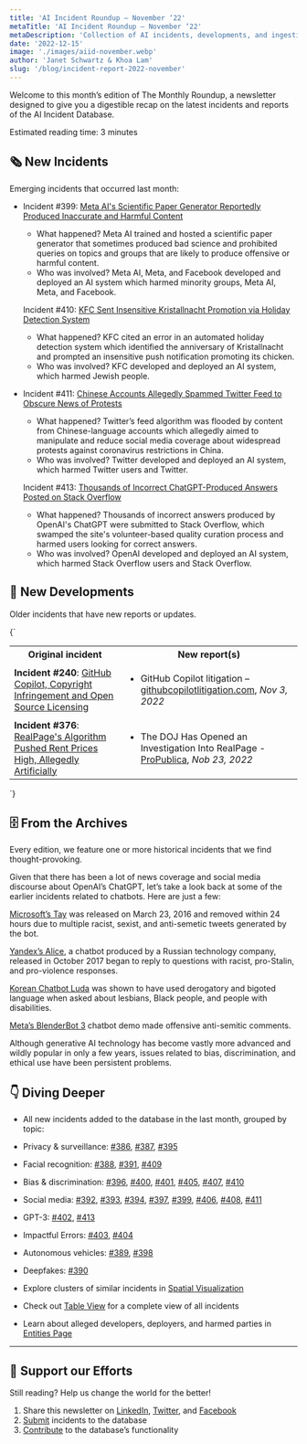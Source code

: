 ```yaml
---
title: 'AI Incident Roundup – November ‘22'
metaTitle: 'AI Incident Roundup – November ‘22'
metaDescription: 'Collection of AI incidents, developments, and ingestion in November of 2022, providing a digestible recap on the latest incidents and reports of the AIID.'
date: '2022-12-15'
image: './images/aiid-november.webp'
author: 'Janet Schwartz & Khoa Lam'
slug: '/blog/incident-report-2022-november'
---
```


Welcome to this month’s edition of The Monthly Roundup, a newsletter designed to give you a digestible recap on the latest incidents and reports of the AI Incident Database.

Estimated reading time: 3 minutes

## 🗞️ New Incidents

Emerging incidents that occurred last month:

- Incident #399: [Meta AI's Scientific Paper Generator Reportedly Produced Inaccurate and Harmful Content](/cite/399)

  -   What happened? Meta AI trained and hosted a scientific paper generator that sometimes produced bad science and prohibited queries on topics and groups that are likely to produce offensive or harmful content.
  -   Who was involved? Meta AI, Meta, and Facebook developed and deployed an AI system which harmed minority groups, Meta AI, Meta, and Facebook.

  Incident #410: [KFC Sent Insensitive Kristallnacht Promotion via Holiday Detection System](/cite/410)

  -   What happened? KFC cited an error in an automated holiday detection system which identified the anniversary of Kristallnacht and prompted an insensitive push notification promoting its chicken.
  -   Who was involved? KFC developed and deployed an AI system, which harmed Jewish people.

- Incident #411: [Chinese Accounts Allegedly Spammed Twitter Feed to Obscure News of Protests](/cite/411)

  -   What happened? Twitter’s feed algorithm was flooded by content from Chinese-language accounts which allegedly aimed to manipulate and reduce social media coverage about widespread protests against coronavirus restrictions in China.
  -   Who was involved? Twitter developed and deployed an AI system, which harmed Twitter users and Twitter.

  Incident #413: [Thousands of Incorrect ChatGPT-Produced Answers Posted on Stack Overflow](/cite/413)

  -   What happened? Thousands of incorrect answers produced by OpenAI's ChatGPT were submitted to Stack Overflow, which swamped the site's volunteer-based quality curation process and harmed users looking for correct answers.
  -   Who was involved? OpenAI developed and deployed an AI system, which harmed Stack Overflow users and Stack Overflow.

## 📎 New Developments

Older incidents that have new reports or updates.

{`
<table>
 <tr>
  <th align="center">Original incident</th>
  <th align="center">New report(s)</th>
 </tr>
 <tr>
  <td className="align-top border-1 border-gray-200 px-4 py-2">
    <strong>Incident #240</strong>: <a href="/cite/240">GitHub Copilot, Copyright Infringement and Open Source Licensing</a>
  </td>
  <td className="align-top border-1 border-gray-200 px-4 py-2">
   <ul>
    <li>GitHub Copilot litigation – <a href="https://githubcopilotlitigation.com">githubcopilotlitigation.com</a>, <em>Nov 3, 2022</em></li>
   </ul>
  </td>
 </tr>
 <tr>
  <td className="align-top border-1 border-gray-200 px-4 py-2">
    <strong>Incident #376</strong>: <a href="/cite/376">RealPage's Algorithm Pushed Rent Prices High, Allegedly Artificially</a>
  </td>
  <td className="align-top border-1 border-gray-200 px-4 py-2">
   <ul>
    <li>The DOJ Has Opened an Investigation Into RealPage - <a href="https://www.propublica.org/article/yieldstar-realpage-rent-doj-investigation-antitrust">ProPublica</a>, <em>Nob 23, 2022</em>
    </li>
   </ul>
  </td>
 </tr>
</table>
`}

## 🗄 From the Archives

Every edition, we feature one or more historical incidents that we find thought-provoking.

Given that there has been a lot of news coverage and social media discourse about OpenAI’s ChatGPT, let’s take a look back at some of the earlier incidents related to chatbots. Here are just a few:

[Microsoft’s Tay](/cite/6) was released on March 23, 2016 and removed within 24 hours due to multiple racist, sexist, and anti-semetic tweets generated by the bot.

[Yandex’s Alice](/cite/58), a chatbot produced by a Russian technology company, released in October 2017 began to reply to questions with racist, pro-Stalin, and pro-violence responses.

[Korean Chatbot Luda](/cite/106) was shown to have used derogatory and bigoted language when asked about lesbians, Black people, and people with disabilities.

[Meta’s BlenderBot 3](/cite/278) chatbot demo made offensive anti-semitic comments.

Although generative AI technology has become vastly more advanced and wildly popular in only a few years, issues related to bias, discrimination, and ethical use have been persistent problems.

## 👇 Diving Deeper

-   All new incidents added to the database in the last month, grouped by topic:

-   Privacy & surveillance: [#386](/cite/386), [#387](/cite/387), [#395](/cite/395)
-   Facial recognition: [#388](/cite/388), [#391](/cite/391), [#409](/cite/409)
-   Bias & discrimination: [#396](/cite/396), [#400](/cite/400), [#401](/cite/401), [#405](/cite/405), [#407](/cite/407), [#410](/cite/410)
-   Social media: [#392](/cite/392), [#393](/cite/393), [#394](/cite/394), [#397](/cite/397), [#399](/cite/399), [#406](/cite/406), [#408](/cite/408), [#411](/cite/411)
-   GPT-3: [#402](/cite/402), [#413](/cite/413)
-   Impactful Errors: [#403](/cite/403), [#404](/cite/404)
-   Autonomous vehicles: [#389](/cite/389), [#398](/cite/398)
-   Deepfakes: [#390](/cite/390) 

-   Explore clusters of similar incidents in [Spatial Visualization](/summaries/spatial)
-   Check out [Table View](/apps/incidents) for a complete view of all incidents
-   Learn about alleged developers, deployers, and harmed parties in [Entities Page](/entities)

* * *

## 🦾 Support our Efforts

Still reading? Help us change the world for the better!

1.  Share this newsletter on [LinkedIn](https://www.linkedin.com/company/responsible-ai-collaborative), [Twitter](https://twitter.com/IncidentsDB), and [Facebook](https://www.facebook.com/IncidentsDB)
2.  [Submit](/apps/submit) incidents to the database
3.  [Contribute](https://github.com/responsible-ai-collaborative/aiid) to the database’s functionality

